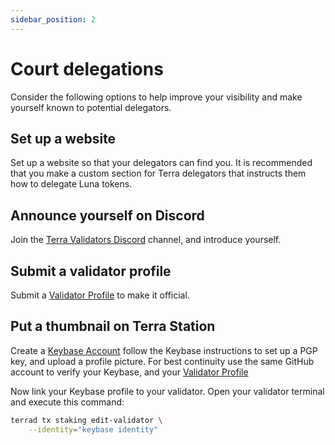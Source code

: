 ```yaml
---
sidebar_position: 2
---
```


# Court delegations

Consider the following options to help improve your visibility and make yourself known to potential delegators.

## Set up a website

Set up a website so that your delegators can find you. It is recommended that you make a custom section for Terra delegators that instructs them how to delegate Luna tokens.

## Announce yourself on Discord

Join the [Terra Validators Discord](https://discord.com/invite/ERczeGeMEa) channel, and introduce yourself.

## Submit a validator profile

Submit a [Validator Profile](https://github.com/terra-money/validator-profiles) to make it official.

## Put a thumbnail on Terra Station

Create a [Keybase Account](https://keybase.io/) follow the Keybase instructions to set up a PGP key, and upload a profile picture.
For best continuity use the same GitHub account to verify your Keybase, and your [Validator Profile](https://github.com/terra-money/validator-profiles)

Now link your Keybase profile to your validator. Open your validator terminal and execute this command:

```bash
terrad tx staking edit-validator \
    --identity="keybase identity"
```
